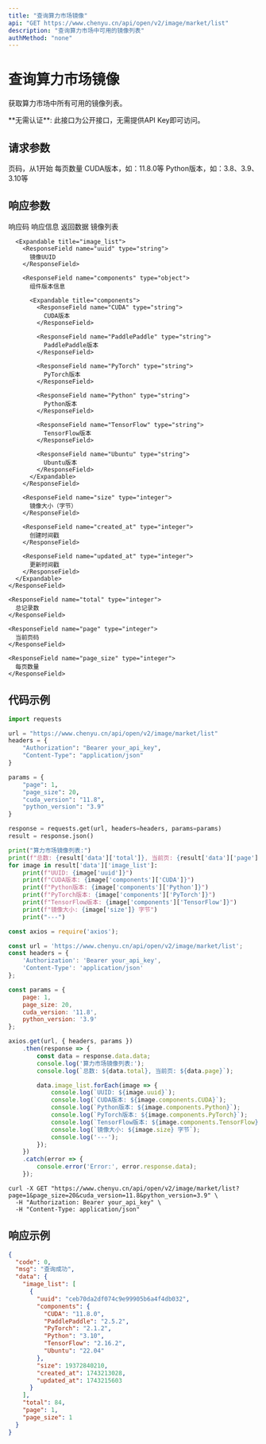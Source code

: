 ```yaml
---
title: "查询算力市场镜像"
api: "GET https://www.chenyu.cn/api/open/v2/image/market/list"
description: "查询算力市场中可用的镜像列表"
authMethod: "none"
---
```


# 查询算力市场镜像

获取算力市场中所有可用的镜像列表。

<Info>
  **无需认证**: 此接口为公开接口，无需提供API Key即可访问。
</Info>

## 请求参数

<ParamField query="page" type="integer">
  页码，从1开始
</ParamField>

<ParamField query="page_size" type="integer">
  每页数量
</ParamField>

<ParamField query="cuda_version" type="string">
  CUDA版本，如：11.8.0等
</ParamField>

<ParamField query="python_version" type="string">
  Python版本，如：3.8、3.9、3.10等
</ParamField>

## 响应参数

<ResponseField name="code" type="integer">
  响应码
</ResponseField>

<ResponseField name="msg" type="string">
  响应信息
</ResponseField>

<ResponseField name="data" type="object">
  返回数据

  <Expandable title="data">
    <ResponseField name="image_list" type="array">
      镜像列表

      <Expandable title="image_list">
        <ResponseField name="uuid" type="string">
          镜像UUID
        </ResponseField>

        <ResponseField name="components" type="object">
          组件版本信息

          <Expandable title="components">
            <ResponseField name="CUDA" type="string">
              CUDA版本
            </ResponseField>

            <ResponseField name="PaddlePaddle" type="string">
              PaddlePaddle版本
            </ResponseField>

            <ResponseField name="PyTorch" type="string">
              PyTorch版本
            </ResponseField>

            <ResponseField name="Python" type="string">
              Python版本
            </ResponseField>

            <ResponseField name="TensorFlow" type="string">
              TensorFlow版本
            </ResponseField>

            <ResponseField name="Ubuntu" type="string">
              Ubuntu版本
            </ResponseField>
          </Expandable>
        </ResponseField>

        <ResponseField name="size" type="integer">
          镜像大小（字节）
        </ResponseField>

        <ResponseField name="created_at" type="integer">
          创建时间戳
        </ResponseField>

        <ResponseField name="updated_at" type="integer">
          更新时间戳
        </ResponseField>
      </Expandable>
    </ResponseField>

    <ResponseField name="total" type="integer">
      总记录数
    </ResponseField>

    <ResponseField name="page" type="integer">
      当前页码
    </ResponseField>

    <ResponseField name="page_size" type="integer">
      每页数量
    </ResponseField>
  </Expandable>
</ResponseField>

## 代码示例

<CodeGroup>

```python Python
import requests

url = "https://www.chenyu.cn/api/open/v2/image/market/list"
headers = {
    "Authorization": "Bearer your_api_key",
    "Content-Type": "application/json"
}

params = {
    "page": 1,
    "page_size": 20,
    "cuda_version": "11.8",
    "python_version": "3.9"
}

response = requests.get(url, headers=headers, params=params)
result = response.json()

print("算力市场镜像列表:")
print(f"总数: {result['data']['total']}, 当前页: {result['data']['page']}")
for image in result['data']['image_list']:
    print(f"UUID: {image['uuid']}")
    print(f"CUDA版本: {image['components']['CUDA']}")
    print(f"Python版本: {image['components']['Python']}")
    print(f"PyTorch版本: {image['components']['PyTorch']}")
    print(f"TensorFlow版本: {image['components']['TensorFlow']}")
    print(f"镜像大小: {image['size']} 字节")
    print("---")
```

```javascript JavaScript
const axios = require('axios');

const url = 'https://www.chenyu.cn/api/open/v2/image/market/list';
const headers = {
    'Authorization': 'Bearer your_api_key',
    'Content-Type': 'application/json'
};

const params = {
    page: 1,
    page_size: 20,
    cuda_version: '11.8',
    python_version: '3.9'
};

axios.get(url, { headers, params })
    .then(response => {
        const data = response.data.data;
        console.log('算力市场镜像列表:');
        console.log(`总数: ${data.total}, 当前页: ${data.page}`);

        data.image_list.forEach(image => {
            console.log(`UUID: ${image.uuid}`);
            console.log(`CUDA版本: ${image.components.CUDA}`);
            console.log(`Python版本: ${image.components.Python}`);
            console.log(`PyTorch版本: ${image.components.PyTorch}`);
            console.log(`TensorFlow版本: ${image.components.TensorFlow}`);
            console.log(`镜像大小: ${image.size} 字节`);
            console.log('---');
        });
    })
    .catch(error => {
        console.error('Error:', error.response.data);
    });
```

```curl cURL
curl -X GET "https://www.chenyu.cn/api/open/v2/image/market/list?page=1&page_size=20&cuda_version=11.8&python_version=3.9" \
  -H "Authorization: Bearer your_api_key" \
  -H "Content-Type: application/json"
```

</CodeGroup>

## 响应示例

```json
{
  "code": 0,
  "msg": "查询成功",
  "data": {
    "image_list": [
      {
        "uuid": "ceb70da2df074c9e99905b6a4f4db032",
        "components": {
          "CUDA": "11.8.0",
          "PaddlePaddle": "2.5.2",
          "PyTorch": "2.1.2",
          "Python": "3.10",
          "TensorFlow": "2.16.2",
          "Ubuntu": "22.04"
        },
        "size": 19372840210,
        "created_at": 1743213028,
        "updated_at": 1743215603
      }
    ],
    "total": 84,
    "page": 1,
    "page_size": 1
  }
}
```